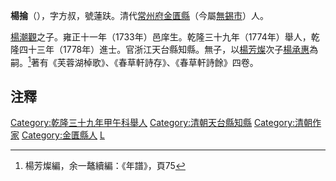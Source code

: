 '''楊掄'''（{{bd|?||?|}}），字方叔，號蓮趺。清代[[常州府|常州府]][[金匱縣|金匱縣]]（今屬[[無錫市|無錫市]]）人。

[[楊潮觀|楊潮觀]]之子。雍正十一年（1733年）邑庠生。乾隆三十九年（1774年）舉人，乾隆四十三年（1778年）進士。官浙江天台縣知縣。無子，以[[楊芳燦|楊芳燦]]次子[[楊承惠|楊承惠]]為嗣。<ref>楊芳燦編，余一鼇續編：《年譜》，頁75</ref>著有《芙蓉湖棹歌》、《春草軒詩存》、《春草軒詩餘》四卷。

==注釋==
{{reflist}}

{{乾隆四十三年戊戌科殿試金榜}}
{{DEFAULTSORT:Yang楊}}
[[Category:乾隆三十九年甲午科舉人|Category:乾隆三十九年甲午科舉人]]
[[Category:清朝天台縣知縣|Category:清朝天台縣知縣]]
[[Category:清朝作家|Category:清朝作家]]
[[Category:金匱縣人|Category:金匱縣人]]
[[Category:楊姓|L]]